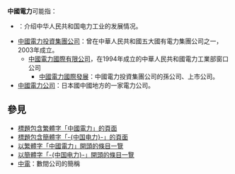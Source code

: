 '''中國電力'''可能指：

*{{link-en|中华人民共和国电力产业|Electricity sector in China}}：介绍中华人民共和国电力工业的发展情况。
*[[中國電力投資集團公司|中國電力投資集團公司]]：曾在中華人民共和國五大國有電力集團公司之一，2003年成立。
**[[中國電力國際有限公司|中國電力國際有限公司]]，在1994年成立的中華人民共和國電力工業部窗口公司
***[[中國電力國際發展|中國電力國際發展]]：中國電力投資集團公司的孫公司、上市公司。
*[[中國電力公司|中國電力公司]]：日本國中國地方的一家電力公司。

==參見==
* [[Special:Search/intitle:"中國電力"|標題包含繁體字「中國電力」的頁面]]
* [[Special:Search/intitle:"中国电力"|標題包含簡體字「-{中国电力}-」的頁面]]
* [[Special:Prefixindex/中國電力|以繁體字「中國電力」開頭的條目一覽]]
* [[Special:Prefixindex/中国电力|以簡體字「-{中国电力}-」開頭的條目一覽]]
* [[中電|中電]]：數間公司的簡稱

{{Disambiguation|Zhong|Cat=四字组织机构消歧义}}